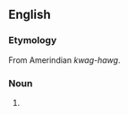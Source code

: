 ==English==

===Etymology===
From Amerindian ''kwag-hawg''.

===Noun===
{{en-noun}}

# {{lb|en|rare}} {{alt form|quahog|lang=en}}